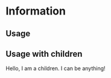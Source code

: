 
<Meta title="Components/Information" component={Information} />

# Information

## Usage

<Canvas isColumn>
  <Story name="primary">
    <Information
      backgroundColor="#f8f3ff"
      color="primary"
      heading="An awesome title"
      text="Text information"
    />
  </Story>
  <Story name="warning">
    <Information
      color="warning"
      icon="alert"
      heading="An awesome title"
      text="Text information"
    />
  </Story>
  <Story name="warning-full">
    <Information
      backgroundColor="warning"
      color="white"
      icon="alert"
      heading="An awesome title"
      text="Text information"
    />
  </Story>
  <Story name="info">
    <Information
      color="info"
      icon="alert"
      heading="An awesome title"
      text="Text information"
    />
  </Story>
</Canvas>

## Usage with children

<Canvas isColumn>
  <Story name="with-children">
    <Information icon="alert" backgroundColor="#f8f3ff" color="primary">
      <Box color="primary">Hello, I am a children. I can be anything!</Box>
    </Information>
  </Story>
</Canvas>

<ArgsTable of={Information} />
